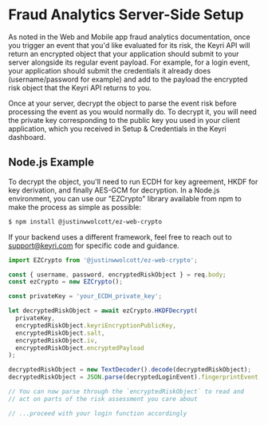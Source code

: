 
# Fraud Analytics Server-Side Setup

As noted in the Web and Mobile app fraud analytics documentation, once you trigger an event that you'd like evaluated for its risk, the Keyri API will return an encrypted object that your application should submit to your server alongside its regular event payload. For example, for a login event, your application should submit the credentials it already does (username/password for example) and add to the payload the encrypted risk object that the Keyri API returns to you.

Once at your server, decrypt the object to parse the event risk before processing the event as you would normally do. To decrypt it, you will need the private key corresponding to the public key you used in your client application, which you received in Setup & Credentials in the Keyri dashboard.

## Node.js Example

To decrypt the object, you'll need to run ECDH for key agreement, HKDF for key derivation, and finally AES-GCM for decryption. In a Node.js environment, you can use our "EZCrypto" library available from npm to make the process as simple as possible:

```bash
$ npm install @justinwwolcott/ez-web-crypto
```

If your backend uses a different framework, feel free to reach out to support@keyri.com for specific code and guidance.

```typescript
import EZCrypto from '@justinwwolcott/ez-web-crypto';

const { username, password, encryptedRiskObject } = req.body;
const ezCrypto = new EZCrypto();

const privateKey = 'your_ECDH_private_key';

let decryptedRiskObject = await ezCrypto.HKDFDecrypt(
  privateKey,
  encryptedRiskObject.keyriEncryptionPublicKey,
  encryptedRiskObject.salt,
  encryptedRiskObject.iv,
  encryptedRiskObject.encryptedPayload
);

decryptedRiskObject = new TextDecoder().decode(decryptedRiskObject);
decryptedRiskObject = JSON.parse(decryptedLoginEvent).fingerprintEvent;

// You can now parse through the `encryptedRiskObject` to read and
// act on parts of the risk assessment you care about

// ...proceed with your login function accordingly
```
